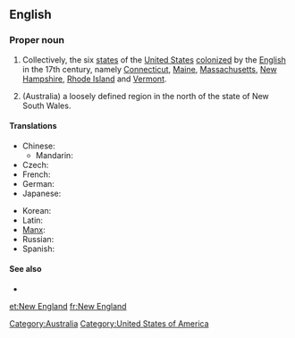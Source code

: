 ==English==

===Proper noun===
{{en-proper noun|sg=[[new|New]] [[England]]}}

# {{US}} Collectively, the six [[state]]s of the [[United States]] [[colonize]]d by the [[English]] in the 17th century, namely [[Connecticut]], [[Maine]], [[Massachusetts]], [[New Hampshire]], [[Rhode Island]] and [[Vermont]].
# (Australia) a loosely defined region in the north of the state of New South Wales.

====Translations====
{{trans-top|six states of the United States}}
* Chinese:
** Mandarin: {{t|cmn|新英格蘭|tr=xīnyīnggélán|sc=Hani}}
* Czech: {{t-|cs|Nová Anglie|f}}
* French: {{t+|fr|Nouvelle-Angleterre|f}}
* German: {{t-|de|Neuengland}}
* Japanese: {{t+|ja|ニューイングランド|tr=Nyū Ingurando}}
{{trans-mid}}
* Korean: {{t-|ko|뉴잉글랜드|tr=Nyu Ingǔraentǔ|sc=Hang}}
* Latin: {{t-|la|Nova Anglia|f}}
* [[Manx]]: {{t-|gv|Sostyn Noa|xs=Manx}}
* Russian: {{t-|ru|Новая Англия|f|tr=Nóvaja Ánglija}}
* Spanish: {{t-|es|Nueva Inglaterra|f}}
{{trans-bottom}}

====See also====
* {{pedia|New England (disambiguation)|New England}}

[[Category:Australia]]
[[Category:United States of America]]

[[et:New England]]
[[fr:New England]]